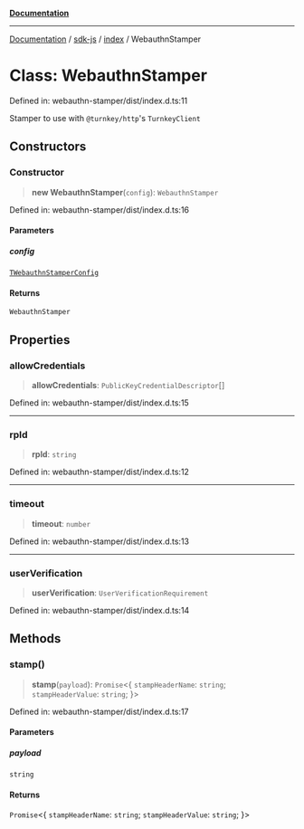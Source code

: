 [**Documentation**](../../../README.mdx)

***

[Documentation](../../../modules.mdx) / [sdk-js](../../README.mdx) / [index](../README.mdx) / WebauthnStamper

# Class: WebauthnStamper

Defined in: webauthn-stamper/dist/index.d.ts:11

Stamper to use with `@turnkey/http`'s `TurnkeyClient`

## Constructors

### Constructor

> **new WebauthnStamper**(`config`): `WebauthnStamper`

Defined in: webauthn-stamper/dist/index.d.ts:16

#### Parameters

##### config

[`TWebauthnStamperConfig`](../TWebauthnStamperConfig/README.mdx)

#### Returns

`WebauthnStamper`

## Properties

### allowCredentials

> **allowCredentials**: `PublicKeyCredentialDescriptor`[]

Defined in: webauthn-stamper/dist/index.d.ts:15

***

### rpId

> **rpId**: `string`

Defined in: webauthn-stamper/dist/index.d.ts:12

***

### timeout

> **timeout**: `number`

Defined in: webauthn-stamper/dist/index.d.ts:13

***

### userVerification

> **userVerification**: `UserVerificationRequirement`

Defined in: webauthn-stamper/dist/index.d.ts:14

## Methods

### stamp()

> **stamp**(`payload`): `Promise`\<\{ `stampHeaderName`: `string`; `stampHeaderValue`: `string`; \}\>

Defined in: webauthn-stamper/dist/index.d.ts:17

#### Parameters

##### payload

`string`

#### Returns

`Promise`\<\{ `stampHeaderName`: `string`; `stampHeaderValue`: `string`; \}\>
